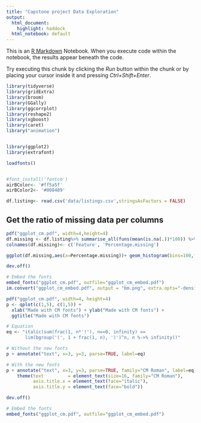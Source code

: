 ```yaml
---
title: "Capstone project Data Exploration"
output:
  html_document: 
    highlight: haddock
  html_notebook: default
---
```


This is an [R Markdown](http://rmarkdown.rstudio.com) Notebook. When you execute code within the notebook, the results appear beneath the code. 

Try executing this chunk by clicking the *Run* button within the chunk or by placing your cursor inside it and pressing *Ctrl+Shift+Enter*. 
```r
library(tidyverse)
library(gridExtra)
library(broom)
library(GGally)
library(ggcorrplot)
library(reshape2)
library(xgboost)
library(caret)
library("animation")


library(ggplot2)
library(extrafont)

loadfonts()


#font_install('fontcm')
airBColor<- '#ff5a5f'
airBColor2<- '#008489'
```
```r

df.listing<- read.csv('data/listings.csv',stringsAsFactors = FALSE)
```

## Get the ratio of missing data per columns
```r
pdf("ggplot_cm.pdf", width=4,height=4)
df.missing <- df.listing%>% summarise_all(funs(mean(is.na(.))*100)) %>% gather() %>% arrange(desc(value))
colnames(df.missing)<- c('Feature', 'Percentage.missing')

ggplot(df.missing,aes(x=Percentage.missing))+ geom_histogram(bins=100,fill=airBColor)+theme(text = element_text(size=12, family="CM Roman"))+labs(x = "% missing values", y="number of features")

dev.off()

# Embed the fonts
embed_fonts("ggplot_cm.pdf", outfile="ggplot_cm_embed.pdf")
im.convert("ggplot_cm_embed.pdf", output = "bm.png", extra.opts="-density 600")
```

```r
pdf("ggplot_cm.pdf", width=4, height=4)
p <- qplot(c(1,5), c(1,5)) +
  xlab("Made with CM fonts") + ylab("Made with CM fonts") +
  ggtitle("Made with CM fonts")

# Equation
eq <- "italic(sum(frac(1, n*'!'), n==0, infinity) ==
       lim(bgroup('(', 1 + frac(1, n), ')')^n, n %->% infinity))"

# Without the new fonts
p + annotate("text", x=3, y=3, parse=TRUE, label=eq)

# With the new fonts
p + annotate("text", x=3, y=3, parse=TRUE, family="CM Roman", label=eq) +
    theme(text         = element_text(size=16, family="CM Roman"),
          axis.title.x = element_text(face="italic"),
          axis.title.y = element_text(face="bold"))

dev.off()

# Embed the fonts
embed_fonts("ggplot_cm.pdf", outfile="ggplot_cm_embed.pdf")
```


